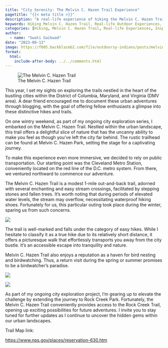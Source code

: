 ```yaml
---
title: "City Serenity: The Melvin C. Hazen Trail Experience"
pagetitle: "{{< meta title >}}"
description: "A real-life experience of hiking the Melvin C. Hazen Trail."
keywords: Hiking Melvin C. Hazen Trail, Real-life Outdoor Experiences, Outdoorsy Inspirational Stories
categories: [Hiking, Melvin C. Hazen Trail, Real-life Experiences, Inspirational Stories]
author: 
  - name: "Swati Gaikwad"
date: "2023-09-13"
image: https://f005.backblazeb2.com/file/outdoorsy-indians/posts/melvin-c-hazen-trail.jpg
format:
  html:
    include-after-body: ../../comments.html
---
```

![The Melvin C. Hazen Trail](https://f005.backblazeb2.com/file/outdoorsy-indians/posts/melvin-c-hazen-trail.jpg){group="melvin-hazen" fig-alt="A portion of the Melvin C. Hazen Trail" .preview-image}

This year, I set my sights on exploring the trails nestled in the heart of the bustling cities within the District of Columbia, Maryland, and Virginia (DMV area). A dear friend encouraged me to document these urban adventures through blogging, with the goal of offering fellow enthusiasts a glimpse into these distinctive hikes and trails.

On one wintry weekend, as part of my ongoing city exploration series, I embarked on the Melvin C. Hazen Trail. Nestled within the urban landscape, this trail offers a delightful slice of nature that has the uncanny ability to make you feel as though you've left the city far behind. The rustic trailhead can be found at Melvin C. Hazen Park, setting the stage for a captivating journey.

To make this experience even more immersive, we decided to rely on public transportation. Our starting point was the Cleveland Metro Station, conveniently located on the red line of the D.C. metro system. From there, we ventured northward to commence our adventure.

The Melvin C. Hazen Trail is a modest 1-mile out-and-back trail, adorned with several enchanting and easy stream crossings, facilitated by stepping stones and fallen trees. It's worth noting that during periods of elevated water levels, the stream may overflow, necessitating waterproof hiking shoes. Fortunately for us, this particular outing took place during the winter, sparing us from such concerns.

![](https://i.imgur.com/7vIMb8I.jpg){group="melvin-hazen" fig-alt="A portion of the Melvin C. Hazen Trail"}


The trail is well-marked and falls under the category of easy hikes. While I hesitate to classify it as a true hike due to its relatively short distance, it offers a picturesque walk that effortlessly transports you away from the city bustle. It's an accessible escape into tranquility and nature.

Melvin C. Hazen Trail also enjoys a reputation as a haven for bird nesting and birdwatching. Thus, a return visit during the spring or summer promises to be a birdwatcher's paradise.

::: {layout="[[1,1]]"}


![](https://i.imgur.com/B7it08m.jpg){group="melvin-hazen" fig-alt="A portion of the Melvin C. Hazen Trail"}

![](https://i.imgur.com/rjBl7Ft.jpg){group="melvin-hazen" fig-alt="A portion of the Melvin C. Hazen Trail"}
:::

As part of my ongoing city exploration project, I'm gearing up to elevate the challenge by extending the journey to Rock Creek Park. Fortunately, the Melvin C. Hazen Trail conveniently provides access to the Rock Creek Trail, opening up exciting possibilities for future adventures. I invite you to stay tuned for further updates as I continue to uncover the hidden gems within our urban landscapes.

Trail Map link:

[https://www.nps.gov/places/reservation-630.htm](https://www.nps.gov/places/reservation-630.htm)
